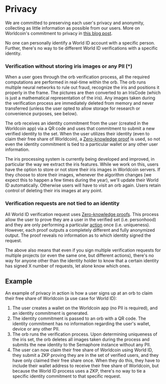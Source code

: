 
# Privacy

We are committed to preserving each user's privacy and anonymity, collecting as little information as possible from our users. More on Worldcoin's commitment to privacy in [this blog post](https://worldcoin.org/privacy-by-design).

<Callout title="Info">
  No one can personally identify a World ID account with a specific person.
  Further, there's no way to tie different World ID verifications with a
  specific identity.
</Callout>

### Verification without storing iris images or any PII (\*)

When a user goes through the orb verification process, all the required computations are performed in real-time within the orb. The orb runs multiple neural networks to rule out fraud, recognize the iris and positions it properly in the frame. The pictures are then converted to an IrisCode (which is just a mathematical representation of the iris). Any images taken during the verification process are immediately deleted from memory and never transferred (unless the user opted to allow storage for research or convenience purposes, see below).

The orb receives an identity commitment from the user (created in the Worldcoin app) via a QR code and uses that commitment to submit a new verified identity to the set. When the user utilizes their identity (even to claim their free share of Worldcoin), a [Zero-knowledge proof](/advanced/zero-knowledge-proofs) is used, so not even the identity commitment is tied to a particular wallet or any other user information.

<Callout title="Info">
  The iris processing system is currently being developed and improved, in
  particular the way we extract the iris features. While we work on this, users
  have the option to store or not store their iris images in Worldcoin servers.
  If they choose to store their images, whenever the algorithm changes (we
  expect this to happen a few times during the year), we'll update their World
  ID automatically. Otherwise users will have to visit an orb again. Users
  retain control of deleting their iris images at any point.
</Callout>

### Verification requests are not tied to an identity

All World ID verification request uses [Zero-knowledge proofs](/advanced/zero-knowledge-proofs). This process allow the user to prove they are a user in the verified set (i.e. personhood) and they are only performing a particular [action](/docs/about/protocol#what-are-actions) once (i.e. uniqueness). However, each proof outputs a completely different and fully anonymized output. The proof reveals no information as to which identity signed the request.

The above also means that even if you sign multiple verification requests for multiple projects (or even the same one, but different actions), there's no way for anyone other than the identity holder to know that a certain identity has signed X number of requests, let alone know which ones.

## Example

An example of privacy in action is how a user signs up at an orb to claim their free share of Worldcoin (a use case for World ID):

1. The user creates a wallet on the Worldcoin app (no PII is required), and an identity commitment is generated.
2. The identity commitment is passed to an orb with a QR code. The identity commitment has no information regarding the user's wallet, device or any other PII.
3. The orb runs the verification process. Upon determining uniqueness of the iris set, the orb deletes all images taken during the process and submits the new identity to the Semaphore instance without any PII.
4. The user can now claim their free share of Worldcoin using World ID, they submit a ZKP proving they are in the set of verified users, and they have only claimed their free share once. When they do this, they have to include their wallet address to receive their free share of Worldcoin, but because the World ID process uses a ZKP, there's no way to tie a specific identity commitment to that specific request.

